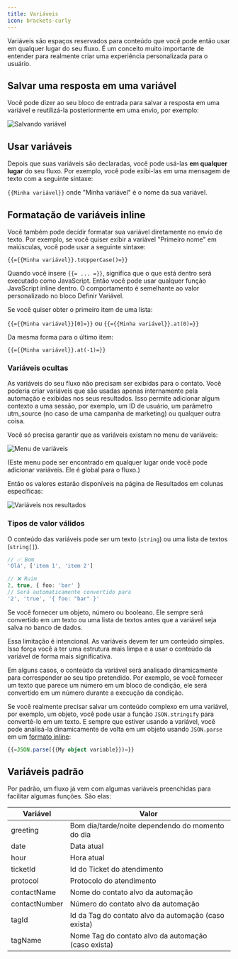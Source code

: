 ```yaml
---
title: Variáveis
icon: brackets-curly
---
```


Variáveis são espaços reservados para conteúdo que você pode então usar em qualquer lugar do seu fluxo. É um conceito muito importante de entender para realmente criar uma experiência personalizada para o usuário.

## Salvar uma resposta em uma variável

Você pode dizer ao seu bloco de entrada para salvar a resposta em uma variável e reutilizá-la posteriormente em uma envio, por exemplo:

<Frame>
  <img
    src="/images/automation/variables/question.png"
    alt="Salvando variável"
    className="rounded-lg"
  />
</Frame>

## Usar variáveis

Depois que suas variáveis são declaradas, você pode usá-las **em qualquer lugar** do seu fluxo. Por exemplo, você pode exibi-las em uma mensagem de texto com a seguinte sintaxe:

`{{Minha variável}}` onde "Minha variável" é o nome da sua variável.

## Formatação de variáveis inline

Você também pode decidir formatar sua variável diretamente no envio de texto. Por exemplo, se você quiser exibir a variável "Primeiro nome" em maiúsculas, você pode usar a seguinte sintaxe:

`{{={{Minha variável}}.toUpperCase()=}}`

Quando você insere `{{= ... =}}`, significa que o que está dentro será executado como JavaScript. Então você pode usar qualquer função JavaScript inline dentro. O comportamento é semelhante ao valor personalizado no bloco Definir Variável.

Se você quiser obter o primeiro item de uma lista:

`{{={{Minha variável}}[0]=}}` ou `{{={{Minha variável}}.at(0)=}}`

Da mesma forma para o último item:

`{{={{Minha variável}}.at(-1)=}}`

### Variáveis ocultas

As variáveis do seu fluxo não precisam ser exibidas para o contato. Você poderia criar variáveis que são usadas apenas internamente pela automação e exibidas nos seus resultados. Isso permite adicionar algum contexto a uma sessão, por exemplo, um ID de usuário, um parâmetro utm_source (no caso de uma campanha de marketing) ou qualquer outra coisa.

Você só precisa garantir que as variáveis existam no menu de variáveis:

<Frame>
  <img
    src="/images/automation/variables/declaring.png"
    alt="Menu de variáveis"
    className="rounded-lg"
  />
</Frame>

(Este menu pode ser encontrado em qualquer lugar onde você pode adicionar variáveis. Ele é global para o fluxo.)

Então os valores estarão disponíveis na página de Resultados em colunas específicas:

<Frame>
  <img
    src="/images/automation/variables/hiddenVariablesResults.png"
    alt="Variáveis nos resultados"
    className="rounded-lg"
  />
</Frame>

### Tipos de valor válidos

O conteúdo das variáveis pode ser um texto (`string`) ou uma lista de textos (`string[]`).

```ts
// ✅ Bom
'Olá', ['item 1', 'item 2']

// ❌ Ruim
2, true, { foo: 'bar' }
// Será automaticamente convertido para
'2', 'true', '{ foo: "bar" }'
```
Se você fornecer um objeto, número ou booleano. Ele sempre será convertido em um texto
ou uma lista de textos antes que a variável seja salva no banco de dados.

Essa limitação é intencional. As variáveis devem ter um conteúdo simples. Isso força você a ter uma estrutura mais limpa e a usar o conteúdo da variável de forma mais significativa.

Em alguns casos, o conteúdo da variável será analisado dinamicamente para corresponder ao seu tipo pretendido. Por exemplo, se você fornecer um texto que
parece um número em um bloco de condição, ele será convertido em um número durante a execução da condição.

Se você realmente precisar salvar um conteúdo complexo em uma variável, por exemplo, um objeto, você pode usar a função `JSON.stringify` para convertê-lo em um texto. E sempre que estiver usando a variável, você pode analisá-la dinamicamente de volta em um objeto usando `JSON.parse` em um [formato inline](#inline-variable-formatting):

```ts
{{=JSON.parse({{My object variable}})=}}
```

## Variáveis padrão

Por padrão, um fluxo já vem com algumas variáveis preenchidas para facilitar algumas funções. São elas:

| Variável | Valor |
| --- | --- |
| greeting | Bom dia/tarde/noite dependendo do momento do dia |
| date | Data atual |
| hour | Hora atual |
| ticketId | Id do Ticket do atendimento |
| protocol | Protocolo do atendimento |
| contactName | Nome do contato alvo da automação |
| contactNumber | Número do contato alvo da automação |
| tagId | Id da Tag do contato alvo da automação (caso exista) |
| tagName | Nome Tag do contato alvo da automação (caso exista) |
